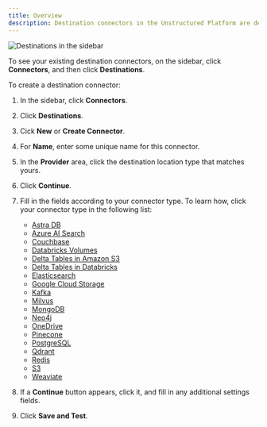 ```yaml
---
title: Overview
description: Destination connectors in the Unstructured Platform are designed to specify the endpoint for data processed within the platform. These connectors ensure that the transformed and analyzed data is securely and efficiently transferred to a storage system for future use, often to a vector database for tasks that involve high-speed retrieval and advanced data analytics operations.
---
```


![Destinations in the sidebar](/img/platform/Destinations-Sidebar.png)

To see your existing destination connectors, on the sidebar, click **Connectors**, and then click **Destinations**.

To create a destination connector:

1. In the sidebar, click **Connectors**.
2. Click **Destinations**.
3. Cick **New** or **Create Connector**.
4. For **Name**, enter some unique name for this connector.
5. In the **Provider** area, click the destination location type that matches yours.
6. Click **Continue**.
7. Fill in the fields according to your connector type. To learn how, click your connector type in the following list:

   - [Astra DB](/platform/destinations/astradb)
   - [Azure AI Search](/platform/destinations/azure-ai-search)
   - [Couchbase](/platform/destinations/couchbase)
   - [Databricks Volumes](/platform/destinations/databricks-volumes)
   - [Delta Tables in Amazon S3](/platform/destinations/delta-table)
   - [Delta Tables in Databricks](/platform/destinations/databricks-delta-table)
   - [Elasticsearch](/platform/destinations/elasticsearch)
   - [Google Cloud Storage](/platform/destinations/google-cloud)
   - [Kafka](/platform/destinations/kafka)
   - [Milvus](/platform/destinations/milvus)
   - [MongoDB](/platform/destinations/mongodb)
   - [Neo4j](/platform/destinations/neo4j)
   - [OneDrive](/platform/destinations/onedrive)
   - [Pinecone](/platform/destinations/pinecone)
   - [PostgreSQL](/platform/destinations/postgresql)
   - [Qdrant](/platform/destinations/qdrant)
   - [Redis](/platform/destinations/redis)
   - [S3](/platform/destinations/s3)
   - [Weaviate](/platform/destinations/weaviate)
        
8. If a **Continue** button appears, click it, and fill in any additional settings fields.
9. Click **Save and Test**. 